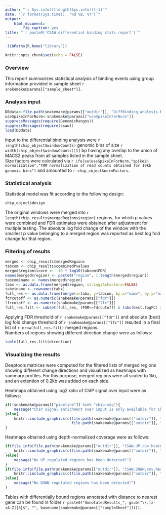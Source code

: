```yaml
---
author: "`r Sys.info()[length(Sys.info())-1]`"
date: "`r format(Sys.time(), '%d %B, %Y')`"
output:
    html_document:
        fig_caption: yes
title: "`r paste0('CSAW differential binding stats report')`"
---
```


```r
.libPaths(R.home("library"))

knitr::opts_chunk$set(echo = FALSE)
```


### Overview

This report summarizes statistical analysis of binding events using group information provided in sample sheet `r snakemake@params[["sample_sheet"]]`.

### Analysis input

```r
DBdata<-file.path(snakemake@params[["outdir"]], "DiffBinding_analysis.Rdata")
useSpikeInForNorm<-snakemake@params[["useSpikeInForNorm"]]
suppressMessages(require(GenomicRanges))
suppressMessages(require(csaw))
load(DBdata)
```

Input to the differential binding analysis were `r length(chip_object$windowCounts)` genomic bins of size `r width(chip_object$windowCounts)[1]` bp having any overlap to the union of MACS2 peaks from all samples listed in the sample sheet.   
Size factors were calculated via `r ifelse(useSpikeInForNorm,"spikein normalization","TMM normalization of read counts obtained for 10kb genomic bins")` and amounted to `r chip_object$normFactors`.   

### Statistical analysis

Statistical model was fit according to the following design:

```r
chip_object$design
```

The original windows were merged into `r length(chip_results$mergedRegions$region)` regions, for which p values were combined and FDR estimates were obtained after adjustment for multiple testing.
The absolute log fold change of the window with the smallest p value belonging to a merged region was reported as best log fold change for that region.

### Filtering of results

```r
merged <- chip_results$mergedRegions
tabcom <- chip_results$combinedPvalues
merged$region$score <- -10 * log10(tabcom$FDR)
names(merged$region) <- paste0("region", 1:length(merged$region))
tabcom$name <- names(merged$region)
tabx <- as.data.frame(merged$region, stringsAsFactors=FALSE)
tabx$name <- rownames(tabx)
full_res <- as.data.frame(merge(x=tabx, y=tabcom, by.x="name", by.y="name"), stringsAsFactors=FALSE)
fdrcutoff <- as.numeric(snakemake@params[["fdr"]])
lfccutoff <- as.numeric(snakemake@params[["lfc"]])
full_res.filt <- subset(full_res, (FDR<=fdrcutoff) & (abs(best.logFC) >= lfccutoff))
```

Applying FDR threshold of `r snakemake@params[["fdr"]]` and absolute (best) log fold change threshold of `r snakemake@params[["lfc"]]` resulted in a final list of `r nrow(full_res.filt)` merged regions.   
Numbers of regions showing different direction change were as follows:

```r
table(full_res.filt$direction)
```

### Visualizing the results

Deeptools matrices were computed for the filtered lists of merged regions showing different change directions and visualized as heatmaps with summary profiles. For this purpose, merged regions were all scaled to 1kb, and an extention of 0.2kb was added on each side.

Heatmaps obtained using log2 ratio of ChIP signal over input were as follows:

```r
if(!snakemake@params[["pipeline"]] %in% "chip-seq"){
    message("ChIP signal enrichment over input is only available for ChIP-seq workflow!")
}else{
    knitr::include_graphics(c(file.path(snakemake@params[["outdir"]], "CSAW.UP.log2r.heatmap.png"),
                              file.path(snakemake@params[["outdir"]], "CSAW.DOWN.log2r.heatmap.png")))
}
```

Heatmaps obtained using depth-normalized coverage were as follows:

```r
if(file.info(file.path(snakemake@params[["outdir"]], "CSAW.UP.cov.heatmap.png"))$size != 0){
    knitr::include_graphics(c(file.path(snakemake@params[["outdir"]], "CSAW.UP.cov.heatmap.png")))
}else{
    message("No UP regulated regions has been detected!")
}
if(file.info(file.path(snakemake@params[["outdir"]], "CSAW.DOWN.cov.heatmap.png"))$size != 0){
    knitr::include_graphics(c(file.path(snakemake@params[["outdir"]], "CSAW.DOWN.cov.heatmap.png")))
}else{
    message("No DOWN regulated regions has been detected!")
}
```

Tables with differentially bound regions annotated with distance to nearest gene can be found in folder `r paste0("AnnotatedResults_", gsub("\\.[a-zA-Z]{3}$", "", basename(snakemake@params[["sampleSheet"]])))`.
